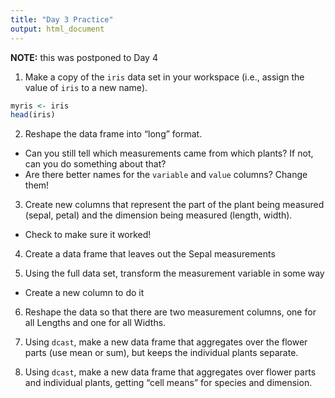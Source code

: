 ```yaml
---
title: "Day 3 Practice"
output: html_document
---
```


**NOTE:**  this was postponed to Day 4

1. Make a copy of the `iris` data set in your workspace (i.e., assign the value of `iris` to a new name).

```r
myris <- iris
head(iris)
```


2. Reshape the data frame into "long" format.  
  - Can you still tell which measurements came from which plants?  If not, can you do something about that?
  - Are there better names for the `variable` and `value` columns?  Change them!

3. Create new columns that represent the part of the plant being measured (sepal, petal) and the dimension being measured (length, width).
  - Check to make sure it worked!

4. Create a data frame that leaves out the Sepal measurements

5. Using the full data set, transform the measurement variable in some way
  - Create a new column to do it
  
6. Reshape the data so that there are two measurement columns, one for all Lengths and one for all Widths.

7. Using `dcast`, make a new data frame that aggregates over the flower parts (use mean or sum), but keeps the individual plants separate.

8. Using `dcast`, make a new data frame that aggregates over flower parts and individual plants, getting "cell means" for species and dimension.

